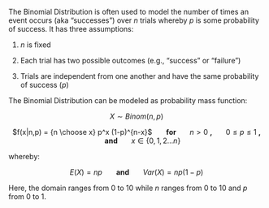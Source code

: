 The Binomial Distribution is often used to model the number of times an event occurs (aka "successes") over $n$ trials whereby $p$ is some probability of success. It has three assumptions:

1) $n$ is fixed

2) Each trial has two possible outcomes (e.g., "success" or "failure")

3) Trials are independent from one another and have the same probability of success ($p$)

The Binomial Distribution can be modeled as probability mass function:

<center> $X \sim Binom(n,p)$

$f(x|n,p) = {n \choose x} p^x (1-p)^{n-x}$ &nbsp;&nbsp;&nbsp;&nbsp;&nbsp; <b> for </b> &nbsp;&nbsp;&nbsp;&nbsp;&nbsp; $n>0$ <b>, </b> &nbsp;&nbsp;&nbsp;&nbsp;&nbsp; $0 \leq p \leq 1$ <b>, </b> &nbsp;&nbsp;&nbsp;&nbsp;&nbsp; <b> and </b> &nbsp;&nbsp;&nbsp;&nbsp;&nbsp; $x \in \{0,1,2...n\}$ </center>

whereby:

<center> $E(X) = np$ &nbsp;&nbsp;&nbsp;&nbsp;&nbsp; <b> and </b> &nbsp;&nbsp;&nbsp;&nbsp;&nbsp; $Var(X) = np(1-p)$ </center>

Here, the domain ranges from 0 to 10 while $n$ ranges from 0 to 10 and $p$ from 0 to 1.

